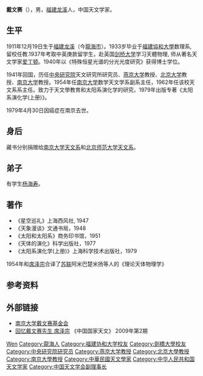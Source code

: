 '''戴文赛'''（{{bd|1911年|12月19日|1979年|4月30日}}），男，[[福建|福建]][[龙溪|龙溪]]人，中国天文学家。

== 生平 ==
1911年12月19日生于[[福建|福建]][[龙溪|龙溪]]（今[[龍海市|龍海市]]）。1933岁毕业于[[福建協和大學|福建協和大學]]数理系, 留校任教.1937年考取中英庚款留学生，赴英国[[剑桥大学|剑桥大学]]学习天體物理, 师从著名天文学家[[爱丁顿|爱丁顿]]。1940年以《特殊恒星光谱的分光光度研究》获得博士学位。

1941年回国，历任[[中央研究院|中央研究院]]天文研究所研究员、[[燕京大学|燕京大学]]教授、[[北京大学|北京大学]]教授、[[南京大学|南京大学]]教授。1954年任[[南京大学|南京大学]]数学天文学系副系主任，1962年任该校天文系系主任。致力于天文學教育和太阳系演化学的研究，1979年出版专著《太阳系演化学(上册)》。

1979年4月30日因癌症在南京去世。

== 身后 ==
藏书分别捐赠给[[南京大学天文系|南京大学天文系]]和[[北京师范大学天文系|北京师范大学天文系]]。

== 弟子 ==
有学生[[杨海寿|杨海寿]]。

== 著作 ==
*《星空巡礼》上海西风社, 1947
*《天象漫谈》文通书局，1948
*《太阳和太阳系》商务印书馆，1951
*《天体的演化》科学出版社，1977
*《太阳系演化学(上册)》上海科学技术出版社，1979

1954年和[[席泽宗|席泽宗]]合译了[[苏联|苏联]]阿米巴楚米扬等人的《理论天体物理学》

== 参考资料 ==
{{reflist}}

== 外部链接 ==
* [https://web.archive.org/web/20100417023515/http://astronomy.nju.edu.cn/jjh.htm 南京大学戴文赛基金会]
* [http://tech.sina.com.cn/d/2009-01-21/15532770567.shtml 回忆戴文赛先生  席泽宗] {{Wayback|url=http://tech.sina.com.cn/d/2009-01-21/15532770567.shtml |date=20220113094114 }} 《中国国家天文》 2009年第2期

{{南京大学}}
{{Navboxes
| title  = 戴文赛在[[中国天文学会|中国天文学会]]的职务
| list1  =
{{中国天文学会第一届理事会}}
{{中国天文学会第二届理事会}}
{{中国天文学会第三届理事会}}
}}

{{Authority control}}
{{DEFAULTSORT:Dai戴}}
[[Category:戴姓|Wen]]
[[Category:龍海人|Category:龍海人]]
[[Category:福建协和大学校友|Category:福建协和大学校友]]
[[Category:劍橋大學校友|Category:劍橋大學校友]]
[[Category:中央研究院研究员|Category:中央研究院研究员]]
[[Category:燕京大学教授|Category:燕京大学教授]]
[[Category:北京大學教授|Category:北京大學教授]]
[[Category:南京大學教授|Category:南京大學教授]]
[[Category:中華民國天文學家|Category:中華民國天文學家]]
[[Category:中华人民共和国天文学家|Category:中华人民共和国天文学家]]
[[Category:中国天文学会副理事长|Category:中国天文学会副理事长]]